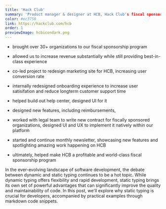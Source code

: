 ```yaml
---
title: 'Hack Club'
summary: 'Product manager & designer at HCB, Hack Club's fiscal sponsorship program. Building tools for the next generation of nonprofits around the world.'
color: #ec3750
link: https://hackclub.com/hcb
order: 1
previewImage: hcbicondark.png
---
```


- brought over 30+ organizations to our fiscal sponsorship program
- allowed us to increase revenue substantially while still providing best-in-class experience
- co-led project to redesign marketing site for HCB, increasing user conversion rate
- internally redesigned onboarding experience to increase user satisifation and reduce longterm customer support time

- helped build out help center, designed UI for it
- designed new features, including reimbursements,
- worked with legal team to write new contract for fiscally sponsored organizations, designed UI and UX to implement it natively within our platform
- started and continue monthly newsletter, showcasing new features and spotlighting amazing work happening on HCB
- ultimately, helped make HCB a profitable and world-class fiscal sponsorship program

In the ever-evolving landscape of software development, the debate between dynamic and static typing continues to be a hot topic. While dynamic typing offers flexibility and rapid development, static typing brings its own set of powerful advantages that can significantly improve the quality and maintainability of code. In this post, we'll explore why static typing is crucial for developers, accompanied by practical examples through markdown code snippets.
